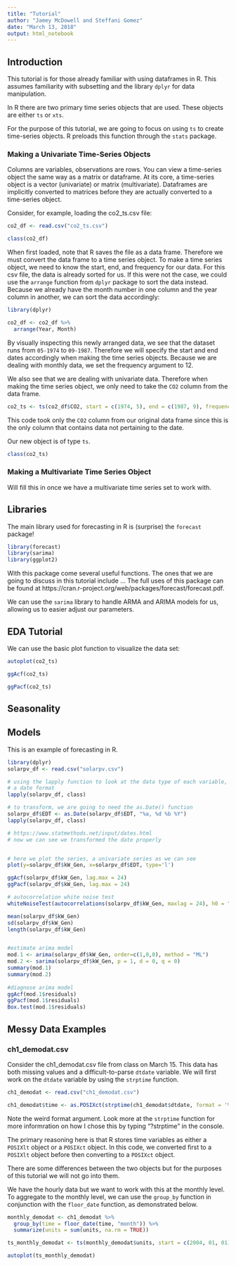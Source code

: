 ```yaml
---
title: "Tutorial"
author: "Jamey McDowell and Steffani Gomez"
date: "March 13, 2018"
output: html_notebook
---
```


## Introduction

This tutorial is for those already familiar with using dataframes in R.  This assumes familiarity with subsetting and the library <code>dplyr</code> for data manipulation.

In R there are two primary time series objects that are used.  These objects are either <code>ts</code> or <code>xts</code>.  

For the purpose of this tutorial, we are going to focus on using <code>ts</code> to create time-series objects.  R preloads this function through the <code>stats</code> package.

### Making a Univariate Time-Series Objects

Columns are variables, observations are rows.  You can view a time-series object the same way as a matrix or dataframe.  At its core, a time-series object is a vector (univariate) or matrix (multivariate).  Dataframes are implicitly converted to matrices before they are actually converted to a time-series object.

Consider, for example, loading the co2_ts.csv file:

```r
co2_df <- read.csv("co2_ts.csv")

class(co2_df)
```

When first loaded, note that R saves the file as a data frame.  Therefore we must convert the data frame to a time series object.  To make a time series object, we need to know the start, end, and frequency for our data.  For this csv file, the data is already sorted for us.  If this were not the case, we could use the <code>arrange</code> function from <code>dplyr</code> package to sort the data instead.  Because we already have the month number in one column and the year column in another, we can sort the data accordingly:

```r
library(dplyr)

co2_df <- co2_df %>%
  arrange(Year, Month)
```

By visually inspecting this newly arranged data, we see that the dataset runs from <code>05-1974</code> to <code>09-1987</code>.  Therefore we will specify the start and end dates accordingly when making the time series objects.  Because we are dealing with monthly data, we set the frequency argument to 12.

We also see that we are dealing with univariate data.  Therefore when making the time series object, we only need to take the <code>CO2</code> column from the data frame.

```r
co2_ts <- ts(co2_df$CO2, start = c(1974, 5), end = c(1987, 9), frequency = 12)
```

This code took only the <code>CO2</code> column from our original data frame since this is the only column that contains data not pertaining to the date.

Our new object is of type <code>ts</code>.

```r
class(co2_ts)
```

### Making a Multivariate Time Series Object

Will fill this in once we have a multivariate time series set to work with.

## Libraries

The main library used for forecasting in R is (surprise) the <code>forecast</code> package!

```r
library(forecast)
library(sarima)
library(ggplot2)
```

With this package come several useful functions.  The ones that we are going to discuss in this tutorial include ... The full uses of this package can be found at https://cran.r-project.org/web/packages/forecast/forecast.pdf.

We can use the <code>sarima</code> library to handle ARMA and ARIMA models for us, allowing us to easier adjust our parameters.

## EDA Tutorial

We can use the basic plot function to visualize the data set:

```r
autoplot(co2_ts)
```

```r
ggAcf(co2_ts)
```


```r
ggPacf(co2_ts)
```


## Seasonality

## Models

This is an example of forecasting in R.

```r
library(dplyr)
solarpv_df <- read.csv("solarpv.csv")

# using the lapply function to look at the data type of each variable, and we see that our date is not in 
# a date format 
lapply(solarpv_df, class)

# to transform, we are going to need the as.Date() function 
solarpv_df$EDT <- as.Date(solarpv_df$EDT, "%a, %d %b %Y")
lapply(solarpv_df, class)

# https://www.statmethods.net/input/dates.html
# now we can see we transformed the date properly


# here we plot the series, a univariate series as we can see
plot(y=solarpv_df$kW_Gen, x=solarpv_df$EDT, type='l')

ggAcf(solarpv_df$kW_Gen, lag.max = 24)
ggPacf(solarpv_df$kW_Gen, lag.max = 24)

# autocorrelation white noise test
whiteNoiseTest(autocorrelations(solarpv_df$kW_Gen, maxlag = 24), h0 = "iid", nlags = c(6,12,18,24), x = x, method = "LjungBox")

mean(solarpv_df$kW_Gen)
sd(solarpv_df$kW_Gen)
length(solarpv_df$kW_Gen)


#estimate arima model
mod.1 <- arima(solarpv_df$kW_Gen, order=c(1,0,0), method = "ML")
mod.2 <- sarima(solarpv_df$kW_Gen, p = 1, d = 0, q = 0)
summary(mod.1)
summary(mod.2)
 
#diagnose arima model
ggAcf(mod.1$residuals)
ggPacf(mod.1$residuals)
Box.test(mod.1$residuals)

```

## Messy Data Examples

### ch1_demodat.csv
Consider the ch1_demodat.csv file from class on March 15.  This data has both missing values and a difficult-to-parse <code>dtdate</code> variable.  We will first work on the <code>dtdate</code> variable by using the <code>strptime</code> function.

```r
ch1_demodat <- read.csv("ch1_demodat.csv")

ch1_demodat$time <- as.POSIXct(strptime(ch1_demodat$dtdate, format = '%d%b%Y:%T'))
```

Note the weird format argument.  Look more at the <code>strptime</code> function for more informration on how I chose this by typing "?strptime" in the console.

The primary reasoning here is that R stores time variables as either a  <code>POSIXlt</code> object or a <code>POSIXct</code> object.  In this code, we converted first to a <code>POSIXlt</code> object before then converting to a <code>POSIXct</code> object.

There are some differences between the two objects but for the purposes of this tutorial we will not go into them.

We have the hourly data but we want to work with this at the monthly level.  To aggregate to the monthly level, we can use the <code>group_by</code> function in conjunction with the <code>floor_date</code> function, as demonstrated below.

```r
monthly_demodat <- ch1_demodat %>%
  group_by(time = floor_date(time, "month")) %>%
  summarize(units = sum(units, na.rm = TRUE))

ts_monthly_demodat <- ts(monthly_demodat$units, start = c(2004, 01, 01), frequency = 12)

autoplot(ts_monthly_demodat)
```


